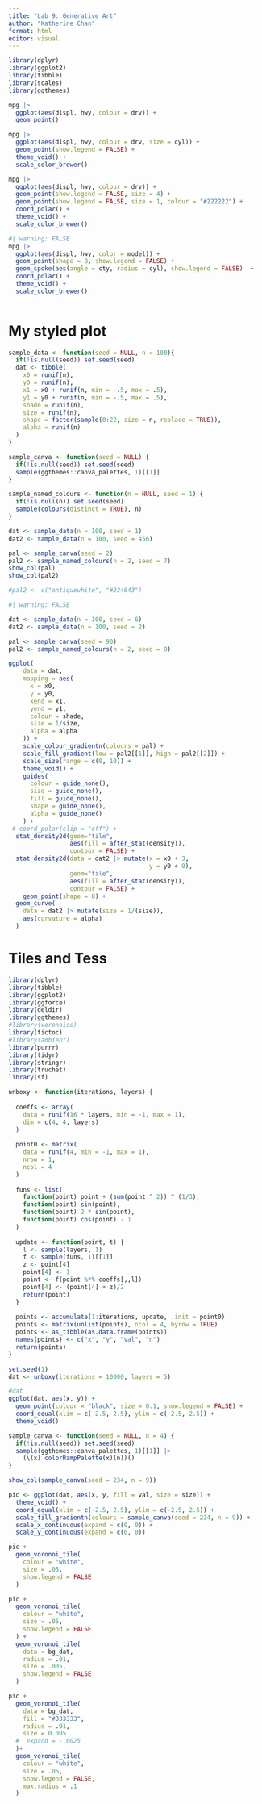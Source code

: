 ```yaml
---
title: "Lab 9: Generative Art"
author: "Katherine Chan"
format: html
editor: visual
---
```


```r
library(dplyr)
library(ggplot2)
library(tibble)
library(scales)
library(ggthemes)
```

```r
mpg |>
  ggplot(aes(displ, hwy, colour = drv)) + 
  geom_point()

mpg |>
  ggplot(aes(displ, hwy, colour = drv, size = cyl)) + 
  geom_point(show.legend = FALSE) + 
  theme_void() + 
  scale_color_brewer()

mpg |>
  ggplot(aes(displ, hwy, colour = drv)) + 
  geom_point(show.legend = FALSE, size = 4) + 
  geom_point(show.legend = FALSE, size = 1, colour = "#222222") + 
  coord_polar() + 
  theme_void() + 
  scale_color_brewer()
```


```r
#| warning: FALSE
mpg |> 
  ggplot(aes(displ, hwy, color = model)) +
  geom_point(shape = 8, show.legend = FALSE) +
  geom_spoke(aes(angle = cty, radius = cyl), show.legend = FALSE)  +
  coord_polar() + 
  theme_void() + 
  scale_color_brewer()
  
```


# My styled plot
```r
sample_data <- function(seed = NULL, n = 100){
  if(!is.null(seed)) set.seed(seed)
  dat <- tibble(
    x0 = runif(n),
    y0 = runif(n),
    x1 = x0 + runif(n, min = -.5, max = .5),
    y1 = y0 + runif(n, min = -.5, max = .5),
    shade = runif(n), 
    size = runif(n),
    shape = factor(sample(0:22, size = n, replace = TRUE)),
    alpha = runif(n)
  )
}
```

```r
sample_canva <- function(seed = NULL) {
  if(!is.null(seed)) set.seed(seed)
  sample(ggthemes::canva_palettes, 1)[[1]]
}

sample_named_colours <- function(n = NULL, seed = 1) {
  if(!is.null(n)) set.seed(seed)
  sample(colours(distinct = TRUE), n)
}
```

```r
dat <- sample_data(n = 100, seed = 1) 
dat2 <- sample_data(n = 100, seed = 456)

pal <- sample_canva(seed = 2)
pal2 <- sample_named_colours(n = 2, seed = 7)
show_col(pal)
show_col(pal2)

#pal2 <- c("antiquewhite", "#234643")
```



```r
#| warning: FALSE

dat <- sample_data(n = 100, seed = 6) 
dat2 <- sample_data(n = 100, seed = 2)

pal <- sample_canva(seed = 90)
pal2 <- sample_named_colours(n = 2, seed = 8)

ggplot(
    data = dat,
    mapping = aes(
      x = x0,
      y = y0,
      xend = x1,
      yend = y1,
      colour = shade,
      size = 1/size,
      alpha = alpha
    )) + 
    scale_colour_gradientn(colours = pal) + 
    scale_fill_gradient(low = pal2[[1]], high = pal2[[2]]) +
    scale_size(range = c(0, 10)) + 
    theme_void() + 
    guides(
      colour = guide_none(),
      size = guide_none(),
      fill = guide_none(),
      shape = guide_none(),
      alpha = guide_none()
    ) +
 # coord_polar(clip = "off") +
  stat_density2d(geom="tile", 
                 aes(fill = after_stat(density)), 
                 contour = FALSE) +
  stat_density2d(data = dat2 |> mutate(x = x0 + 3,
                                       y = y0 + 9), 
                 geom="tile", 
                 aes(fill = after_stat(density)), 
                 contour = FALSE) +
    geom_point(shape = 8) + 
  geom_curve(
    data = dat2 |> mutate(size = 1/(size)), 
    aes(curvature = alpha)
  )
```

# Tiles and Tess
```r
library(dplyr)
library(tibble)
library(ggplot2)
library(ggforce)
library(deldir)
library(ggthemes)
#library(voronoise)
library(tictoc)
#library(ambient)
library(purrr)
library(tidyr)
library(stringr)
library(truchet)
library(sf)
```


```r
unboxy <- function(iterations, layers) {
  
  coeffs <- array(
    data = runif(16 * layers, min = -1, max = 1), 
    dim = c(4, 4, layers)
  )
  
  point0 <- matrix(
    data = runif(4, min = -1, max = 1), 
    nrow = 1,
    ncol = 4
  )
  
  funs <- list(
    function(point) point + (sum(point ^ 2)) ^ (1/3),
    function(point) sin(point),
    function(point) 2 * sin(point),
    function(point) cos(point) - 1
  )
  
  update <- function(point, t) {
    l <- sample(layers, 1)
    f <- sample(funs, 1)[[1]]
    z <- point[4]
    point[4] <- 1
    point <- f(point %*% coeffs[,,l])
    point[4] <- (point[4] + z)/2
    return(point)
  }
  
  points <- accumulate(1:iterations, update, .init = point0)
  points <- matrix(unlist(points), ncol = 4, byrow = TRUE)
  points <- as_tibble(as.data.frame(points)) 
  names(points) <- c("x", "y", "val", "n")
  return(points)
}
```


```r
set.seed(1)
dat <- unboxy(iterations = 10000, layers = 5) 

#dat
ggplot(dat, aes(x, y)) + 
  geom_point(colour = "black", size = 0.1, show.legend = FALSE) +
  coord_equal(xlim = c(-2.5, 2.5), ylim = c(-2.5, 2.5)) + 
  theme_void()
```


```r
sample_canva <- function(seed = NULL, n = 4) {
  if(!is.null(seed)) set.seed(seed)
  sample(ggthemes::canva_palettes, 1)[[1]] |>
    (\(x) colorRampPalette(x)(n))()  
}
```

```r
show_col(sample_canva(seed = 234, n = 9))
```


```r
pic <- ggplot(dat, aes(x, y, fill = val, size = size)) +
  theme_void() + 
  coord_equal(xlim = c(-2.5, 2.5), ylim = c(-2.5, 2.5)) + 
  scale_fill_gradientn(colours = sample_canva(seed = 234, n = 9)) + 
  scale_x_continuous(expand = c(0, 0)) +
  scale_y_continuous(expand = c(0, 0))

pic +
  geom_voronoi_tile(
    colour = "white",
    size = .05, 
    show.legend = FALSE
  ) 
```

```r

pic +
  geom_voronoi_tile(
    colour = "white",
    size = .05, 
    show.legend = FALSE
  ) + 
  geom_voronoi_tile(
    data = bg_dat,
    radius = .01,
    size = .005, 
    show.legend = FALSE
  )
```

```r
pic + 
  geom_voronoi_tile(
    data = bg_dat,
    fill = "#333333",
    radius = .01,
    size = 0.005
  #  expand = -.0025
  )+
  geom_voronoi_tile(
    colour = "white",
    size = .05, 
    show.legend = FALSE,
    max.radius = .1
  ) 
```


